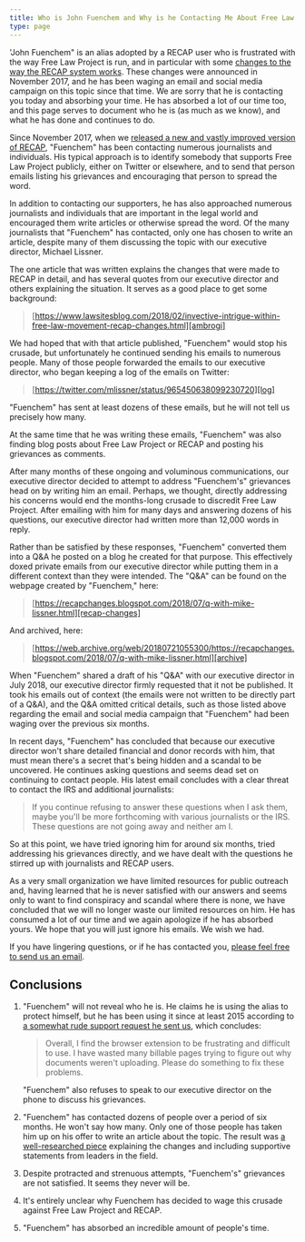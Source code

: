 ```yaml
---
title: Who is John Fuenchem and Why is he Contacting Me About Free Law Project and/or RECAP?
type: page
---
```


'John Fuenchem" is an alias adopted by a RECAP user who is frustrated with the way Free Law Project is run, and in particular with some [changes to the way the RECAP system works][changes]. These changes were announced in November 2017, and he has been waging an email and social media campaign on this topic since that time. We are sorry that he is contacting you today and absorbing your time. He has absorbed a lot of our time too, and this page serves to document who he is (as much as we know), and what he has done and continues to do.

Since November 2017, when we [released a new and vastly improved version of RECAP][changes], "Fuenchem" has been contacting numerous journalists and individuals. His typical approach is to identify somebody that supports Free Law Project publicly, either on Twitter or elsewhere, and to send that person emails listing his grievances and encouraging that person to spread the word. 

In addition to contacting our supporters, he has also approached numerous journalists and individuals that are important in the legal world and encouraged them write articles or otherwise spread the word. Of the many journalists that "Fuenchem" has contacted, only one has chosen to write an article, despite many of them discussing the topic with our executive director, Michael Lissner. 

The one article that was written explains the changes that were made to RECAP in detail, and has several quotes from our executive director and others explaining the situation. It serves as a good place to get some background:

> [https://www.lawsitesblog.com/2018/02/invective-intrigue-within-free-law-movement-recap-changes.html][ambrogi]

We had hoped that with that article published, "Fuenchem" would stop his crusade, but unfortunately he continued sending his emails to numerous people. Many of those people forwarded the emails to our executive director, who began keeping a log of the emails on Twitter:

> [https://twitter.com/mlissner/status/965450638099230720][log]

"Fuenchem" has sent at least dozens of these emails, but he will not tell us precisely how many. 

At the same time that he was writing these emails, "Fuenchem" was also finding blog posts about Free Law Project or RECAP and posting his grievances as comments.

After many months of these ongoing and voluminous communications, our executive director decided to attempt to address "Fuenchem's" grievances head on by writing him an email. Perhaps, we thought, directly addressing his concerns would end the months-long crusade to discredit Free Law Project. After emailing with him for many days and answering dozens of his questions, our executive director had written more than 12,000 words in reply. 

Rather than be satisfied by these responses, "Fuenchem" converted them into a Q&A he posted on a blog he created for that purpose. This effectively doxed private emails from our executive director while putting them in a different context than they were intended. The "Q&A" can be found on the webpage created by "Fuenchem," here:

> [https://recapchanges.blogspot.com/2018/07/q-with-mike-lissner.html][recap-changes]

And archived, here: 

> [https://web.archive.org/web/20180721055300/https://recapchanges.blogspot.com/2018/07/q-with-mike-lissner.html][archive]

When "Fuenchem" shared a draft of his "Q&A" with our executive director in July 2018, our executive director firmly requested that it not be published. It took his emails out of context (the emails were not written to be directly part of a Q&A), and the Q&A omitted critical details, such as those listed above regarding the email and social media campaign that "Fuenchem" had been waging over the previous six months.

In recent days, "Fuenchem" has concluded that because our executive director won't share detailed financial and donor records with him, that must mean there's a secret that's being hidden and a scandal to be uncovered. He continues asking questions and seems dead set on continuing to contact people. His latest email concludes with a clear threat to contact the IRS and additional journalists: 

> If you continue refusing to answer these questions when I ask them, maybe you'll be more forthcoming with various journalists or the IRS. These questions are not going away and neither am I.

So at this point, we have tried ignoring him for around six months, tried addressing his grievances directly, and we have dealt with the questions he stirred up with journalists and RECAP users. 

As a very small organization we have limited resources for public outreach and, having learned that he is never satisfied with our answers and seems only to want to find conspiracy and scandal where there is none, we have concluded that we will no longer waste our limited resources on him. He has consumed a lot of our time and we again apologize if he has absorbed yours. We hope that you will just ignore his emails. We wish we had. 

If you have lingering questions, or if he has contacted you, [please feel free to send us an email][c].


## Conclusions

1. "Fuenchem" will not reveal who he is. He claims he is using the alias to protect himself, but he has been using it since at least 2015 according to [a somewhat rude support request he sent us][rude-email], which concludes:
 
    > Overall, I find the browser extension to be frustrating and difficult to use. I have wasted many billable pages trying to figure out why documents weren't uploading. Please do something to fix these problems.
    
    "Fuenchem" also refuses to speak to our executive director on the phone to discuss his grievances.

1. "Fuenchem" has contacted dozens of people over a period of six months. He won't say how many. Only one of those people has taken him up on his offer to write an article about the topic. The result was [a well-researched piece][ambrogi] explaining the changes and including supportive statements from leaders in the field.

1. Despite protracted and strenuous attempts, "Fuenchem's" grievances are not satisfied. It seems they never will be.

1. It's entirely unclear why Fuenchem has decided to wage this crusade against Free Law Project and RECAP.

1. "Fuenchem" has absorbed an incredible amount of people's time. 


[changes]: /2017/11/13/new-recap/

[ambrogi]: https://www.lawsitesblog.com/2018/02/invective-intrigue-within-free-law-movement-recap-changes.html
[log]: https://twitter.com/mlissner/status/965450638099230720
[recap-changes]: https://recapchanges.blogspot.com/2018/07/q-with-mike-lissner.html
[archive]: https://web.archive.org/web/20180721055300/https://recapchanges.blogspot.com/2018/07/q-with-mike-lissner.html
[c]: /contact/
[rude-email]: /pdf/fuenchem-email.pdf
